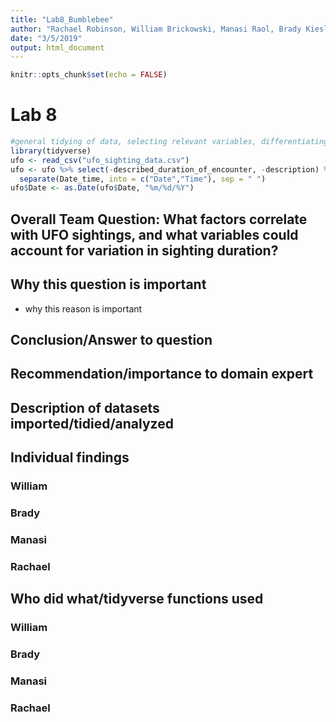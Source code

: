 ```yaml
---
title: "Lab8_Bumblebee"
author: "Rachael Robinson, William Brickowski, Manasi Raol, Brady Kiesling"
date: "3/5/2019"
output: html_document
---
```


```r
knitr::opts_chunk$set(echo = FALSE)
```

# Lab 8

```r
#general tidying of data, selecting relevant variables, differentiating date and time and converting date from characters
library(tidyverse)
ufo <- read_csv("ufo_sighting_data.csv")
ufo <- ufo %>% select(-described_duration_of_encounter, -description) %>%
  separate(Date_time, into = c("Date","Time"), sep = " ")
ufo$Date <- as.Date(ufo$Date, "%m/%d/%Y")
```


## Overall Team Question: What factors correlate with UFO sightings, and what variables could account for variation in sighting duration?

## Why this question is important\

  * why this reason is important
  
## Conclusion/Answer to question

## Recommendation/importance to domain expert

## Description of datasets imported/tidied/analyzed

## Individual findings

### William

### Brady

### Manasi

### Rachael

## Who did what/tidyverse functions used

### William

### Brady

### Manasi

### Rachael
